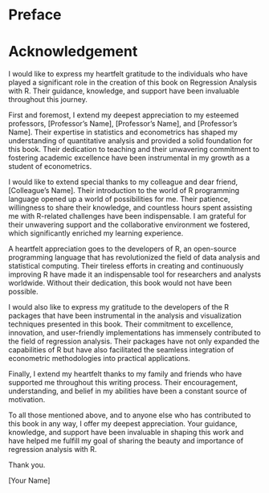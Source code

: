 # Preface {.unnumbered}

# Acknowledgement {.unnumbered}

I would like to express my heartfelt gratitude to the individuals who have played a significant role in the creation of this book on Regression Analysis with R. Their guidance, knowledge, and support have been invaluable throughout this journey.

First and foremost, I extend my deepest appreciation to my esteemed professors, \[Professor's Name\], \[Professor's Name\], and \[Professor's Name\]. Their expertise in statistics and econometrics has shaped my understanding of quantitative analysis and provided a solid foundation for this book. Their dedication to teaching and their unwavering commitment to fostering academic excellence have been instrumental in my growth as a student of econometrics.

I would like to extend special thanks to my colleague and dear friend, \[Colleague's Name\]. Their introduction to the world of R programming language opened up a world of possibilities for me. Their patience, willingness to share their knowledge, and countless hours spent assisting me with R-related challenges have been indispensable. I am grateful for their unwavering support and the collaborative environment we fostered, which significantly enriched my learning experience.

A heartfelt appreciation goes to the developers of R, an open-source programming language that has revolutionized the field of data analysis and statistical computing. Their tireless efforts in creating and continuously improving R have made it an indispensable tool for researchers and analysts worldwide. Without their dedication, this book would not have been possible.

I would also like to express my gratitude to the developers of the R packages that have been instrumental in the analysis and visualization techniques presented in this book. Their commitment to excellence, innovation, and user-friendly implementations has immensely contributed to the field of regression analysis. Their packages have not only expanded the capabilities of R but have also facilitated the seamless integration of econometric methodologies into practical applications.

Finally, I extend my heartfelt thanks to my family and friends who have supported me throughout this writing process. Their encouragement, understanding, and belief in my abilities have been a constant source of motivation.

To all those mentioned above, and to anyone else who has contributed to this book in any way, I offer my deepest appreciation. Your guidance, knowledge, and support have been invaluable in shaping this work and have helped me fulfill my goal of sharing the beauty and importance of regression analysis with R.

Thank you.

\[Your Name\]
